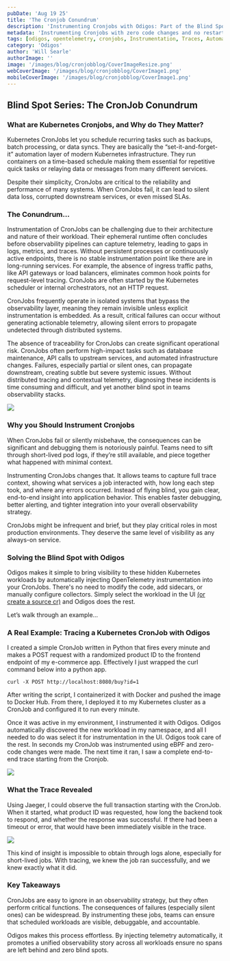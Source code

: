 ```yaml
---
pubDate: 'Aug 19 25'
title: 'The Cronjob Conundrum'
description: 'Instrumenting Cronjobs with Odigos: Part of the Blind Spot Series'
metadata: 'Instrumenting Cronjobs with zero code changes and no restarts with Odigos'
tags: [odigos, opentelemetry, cronjobs, Instrumentation, Traces, Automation, Blind Spot Series]
category: 'Odigos'
author: 'Will Searle'
authorImage: ''
image: '/images/blog/cronjobblog/CoverImageResize.png'
webCoverImage: '/images/blog/cronjobblog/CoverImage1.png'
mobileCoverImage: '/images/blog/cronjobblog/CoverImage1.png'
---
```


## Blind Spot Series: The CronJob Conundrum

### What are Kubernetes Cronjobs, and Why do They Matter?

Kubernetes CronJobs let you schedule recurring tasks such as backups,
batch processing, or data syncs.  They are basically the
“set-it-and-forget-it” automation layer of modern Kubernetes
infrastructure. They run containers on a time-based schedule making them
essential for repetitive quick tasks or relaying data or messages from
many different services.

Despite their simplicity, CronJobs are critical to the reliability and
performance of many systems.  When CronJobs fail, it can lead to silent
data loss, corrupted downstream services, or even missed SLAs.

### The Conundrum...

Instrumentation of CronJobs can be challenging due to their
architecture and nature of their workload. Their ephemeral runtime
often concludes before observability pipelines can capture telemetry, 
leading to gaps in logs, metrics, and traces. Without
persistent processes or continuously active endpoints, there is no
stable instrumentation point like there are in long-running services. 
For example, the absence of ingress traffic paths, like API gateways
or load balancers, eliminates common hook points for request-level
tracing. CronJobs are often started by the Kubernetes scheduler or
internal orchestrators, not an HTTP request.

CronJobs frequently operate in isolated systems that bypass the
observability layer, meaning they remain invisible unless explicit
instrumentation is embedded. As a result, critical failures can
occur without generating actionable telemetry, allowing silent errors to
propagate undetected through distributed systems.

The absence of traceability for CronJobs can create significant operational risk.
CronJobs often perform high-impact tasks such as database maintenance,
API calls to upstream services, and automated infrastructure changes.
Failures, especially partial or silent ones, can propagate downstream,
creating subtle but severe systemic issues. Without distributed tracing
and contextual telemetry, diagnosing these incidents is time consuming
and difficult, and yet another blind spot in teams observability stacks.  

![][image3]

### Why you Should Instrument Cronjobs

When CronJobs fail or silently misbehave, the consequences can be
significant and debugging them is notoriously painful. Teams need
to sift through short-lived pod logs, if they’re still available, and
piece together what happened with minimal context.

Instrumenting CronJobs changes that. It allows teams to capture full
trace context, showing what services a job interacted with, how long
each step took, and where any errors occurred. Instead of flying blind,
you gain clear, end-to-end insight into application behavior. This enables
faster debugging, better alerting, and tighter integration into your
overall observability strategy.

CronJobs might be infrequent and brief, but they play critical roles in
most production environments. They deserve the same level of visibility
as any always-on service.

### Solving the Blind Spot with Odigos

Odigos makes it simple to bring visibility to these hidden Kubernetes
workloads by automatically injecting OpenTelemetry instrumentation into
your CronJobs. There's no need to modify the code, add sidecars, or
manually configure collectors. Simply select the workload in the UI [(or create a source cr)](https://odigos.io/blog/cicd-with-odigos#source---what-odigos-instruments) 
and Odigos does the rest.

Let’s walk through an example…

### A Real Example: Tracing a Kubernetes CronJob with Odigos

I created a simple CronJob written in Python that fires every minute and
makes a POST request with a randomized product ID to the frontend
endpoint of my e-commerce app. Effectively I just wrapped the curl
command below into a python app.

````
curl -X POST http://localhost:8080/buy?id=1
````

After writing the script, I containerized it with Docker and pushed the
image to Docker Hub. From there, I deployed it to my Kubernetes cluster
as a CronJob and configured it to run every minute.

Once it was active in my environment, I instrumented it with Odigos. 
Odigos automatically discovered the new workload in my namespace, and
all I needed to do was select it for instrumentation in the UI.  Odigos took care of
the rest. In seconds my CronJob was instrumented using eBPF and
zero-code changes were made.  The next time it ran, I saw a complete
end-to-end trace starting from the Cronjob.  

![][image1]

### What the Trace Revealed

Using Jaeger, I could observe the full transaction starting with the CronJob.
When it started, what product ID was requested, how long the backend
took to respond, and whether the response was successful. If there had
been a timeout or error, that would have been immediately visible in the
trace.

![][image2]

This kind of insight is impossible to obtain through logs alone,
especially for short-lived jobs. With tracing, we knew the job ran
successfully, and we knew exactly what it did.

### Key Takeaways

CronJobs are easy to ignore in an observability strategy, but they often
perform critical functions. The consequences of failures (especially
silent ones) can be widespread. By instrumenting these jobs, teams can
ensure that scheduled workloads are visible, debuggable, and
accountable.

Odigos makes this process effortless. By injecting telemetry
automatically, it promotes a unified observability story across all
workloads ensure no spans are left behind and zero blind spots.  


[image1]: /images/blog/cronjobblog/OdigosUICronjob.png
[image2]: /images/blog/cronjobblog/JaegerTraceCronjob.png
[image3]: /images/blog/cronjobblog/CronJobErrorResize.png










